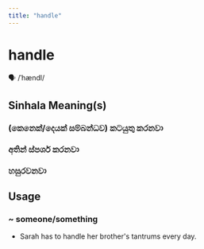 ```yaml
---
title: "handle"
---
```


# handle

🗣️ /ˈhændl/

## Sinhala Meaning(s)

### (කෙනෙක්/දෙයක් සම්බන්ධව) කටයුතු කරනවා
### අතින් ස්පර්ශ කරනවා
### හසුරවනවා

## Usage

### ~ someone/something

- Sarah has to handle her brother's tantrums every day.


